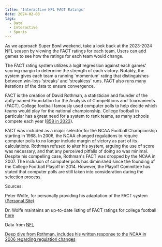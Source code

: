 ```yaml
---
title: 'Interactive NFL FACT Ratings'
date: 2024-02-03
tags: 
  - Data
  - Interactive
  - Sports
---
```



As we approach Super Bowl weekend, take a look back at the 2023-2024 NFL season by viewing the FACT ratings for each team. Users can add games to see how the ratings for each team would change.

The FACT rating system utilizes a logit regression against each games' scoring margin to determine the strength of each victory. Notably, the system gives each team a running 'momentum' rating that distinguishes between win-loss 'streaks' and 'streakless' runs. FACT also runs many iterations of the data to ensure convergence.

FACT is the creation of David Rothman, a statistician and founder of the aptly-named Foundation for the Analysis of Competitions and Tournaments (FACT). College football famously used computer polls to help decide which teams would play for the national championship. College football in particular has a great need for a system to rank teams, as many schools compete each year ([858 in 2023](https://www.ncsasports.org/football/colleges#:~:text=Melvin%20University%20(LA)-,How%20many%20college%20football%20teams%20are%20there%3F,Division%203%2C%20NAIA%20and%20NJCAA.)).

FACT was included as a major selector for the NCAA Football Championship starting in 1968. In 2006, the NCAA changed regulations to require computer polls to no longer include margin of victory as part of its calculations. Rothman refused to alter his system, arguing the use of score was necessary, and that any perceived pitfalls of doing so was minimal. Despite his compelling case, Rothman's FACT was dropped by the NCAA in 2007. The inclusion of computer polls has diminished since the founding of the College Football Playoff in 2014. However, the Playoff Committee has stated that computer polls are still taken into consideration during the selection process.

<Chart />

Sources:

Peter Wolfe, for personally providing his adaptation of the FACT system [(Personal Site)](http://prwolfe.bol.ucla.edu/cfootball/)

Dr. Wolfe maintains an up-to-date listing of FACT ratings for college football [here](http://prwolfe.bol.ucla.edu/cfootball/rothman.txt)

Data from [NFL](www.nfl.com)

[Deep dive from Rothman, includes his written response to the NCAA in 2006 regarding regulation changes](https://web.archive.org/web/20221205043323/https://wilson.engr.wisc.edu/rsfc/oth_sites/rate/rothman.html)
